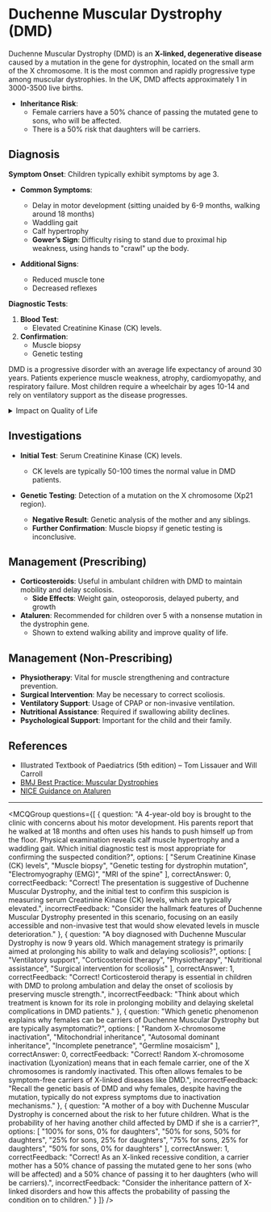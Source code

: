 
# Duchenne Muscular Dystrophy (DMD)

Duchenne Muscular Dystrophy (DMD) is an **X-linked, degenerative disease** caused by a mutation in the gene for dystrophin, located on the small arm of the X chromosome. It is the most common and rapidly progressive type among muscular dystrophies. In the UK, DMD affects approximately 1 in 3000-3500 live births.

- **Inheritance Risk**:
  - Female carriers have a 50% chance of passing the mutated gene to sons, who will be affected.
  - There is a 50% risk that daughters will be carriers.

## Diagnosis

**Symptom Onset**: Children typically exhibit symptoms by age 3.

- **Common Symptoms**:
  - Delay in motor development (sitting unaided by 6-9 months, walking around 18 months)
  - Waddling gait
  - Calf hypertrophy
  - **Gower’s Sign**: Difficulty rising to stand due to proximal hip weakness, using hands to "crawl" up the body.

- **Additional Signs**:
  - Reduced muscle tone
  - Decreased reflexes

**Diagnostic Tests**:

1. **Blood Test**:
   - Elevated Creatinine Kinase (CK) levels.
2. **Confirmation**:
   - Muscle biopsy
   - Genetic testing

DMD is a progressive disorder with an average life expectancy of around 30 years. Patients experience muscle weakness, atrophy, cardiomyopathy, and respiratory failure. Most children require a wheelchair by ages 10-14 and rely on ventilatory support as the disease progresses.

<details>
<summary>Impact on Quality of Life</summary>

- Slower and less steady movement in school-aged children
- Scoliosis in the majority of cases
- Learning difficulties (affecting about a third of patients)
- Dependence on feeding support when swallowing becomes difficult

</details>

## Investigations

- **Initial Test**: Serum Creatinine Kinase (CK) levels.
  - CK levels are typically 50-100 times the normal value in DMD patients.
  
- **Genetic Testing**: Detection of a mutation on the X chromosome (Xp21 region).
  - **Negative Result**: Genetic analysis of the mother and any siblings.
  - **Further Confirmation**: Muscle biopsy if genetic testing is inconclusive.

## Management (Prescribing)

- **Corticosteroids**: Useful in ambulant children with DMD to maintain mobility and delay scoliosis.
  - **Side Effects**: Weight gain, osteoporosis, delayed puberty, and growth
- **Ataluren**: Recommended for children over 5 with a nonsense mutation in the dystrophin gene.
  - Shown to extend walking ability and improve quality of life.

## Management (Non-Prescribing)

- **Physiotherapy**: Vital for muscle strengthening and contracture prevention.
- **Surgical Intervention**: May be necessary to correct scoliosis.
- **Ventilatory Support**: Usage of CPAP or non-invasive ventilation.
- **Nutritional Assistance**: Required if swallowing ability declines.
- **Psychological Support**: Important for the child and their family.

## References

- Illustrated Textbook of Paediatrics (5th edition) – Tom Lissauer and Will Carroll
- [BMJ Best Practice: Muscular Dystrophies](https://bestpractice.bmj.com/topics/en-gb/969/pdf/969/Muscular%20dystrophies.pdf)
- [NICE Guidance on Ataluren](https://www.nice.org.uk/guidance/hst3/documents/final-evaluation-determination-document)

---

<MCQGroup questions={[
  {
    question: "A 4-year-old boy is brought to the clinic with concerns about his motor development. His parents report that he walked at 18 months and often uses his hands to push himself up from the floor. Physical examination reveals calf muscle hypertrophy and a waddling gait. Which initial diagnostic test is most appropriate for confirming the suspected condition?",
    options: [
      "Serum Creatinine Kinase (CK) levels",
      "Muscle biopsy",
      "Genetic testing for dystrophin mutation",
      "Electromyography (EMG)",
      "MRI of the spine"
    ],
    correctAnswer: 0,
    correctFeedback: "Correct! The presentation is suggestive of Duchenne Muscular Dystrophy, and the initial test to confirm this suspicion is measuring serum Creatinine Kinase (CK) levels, which are typically elevated.",
    incorrectFeedback: "Consider the hallmark features of Duchenne Muscular Dystrophy presented in this scenario, focusing on an easily accessible and non-invasive test that would show elevated levels in muscle deterioration."
  },
  {
    question: "A boy diagnosed with Duchenne Muscular Dystrophy is now 9 years old. Which management strategy is primarily aimed at prolonging his ability to walk and delaying scoliosis?",
    options: [
      "Ventilatory support",
      "Corticosteroid therapy",
      "Physiotherapy",
      "Nutritional assistance",
      "Surgical intervention for scoliosis"
    ],
    correctAnswer: 1,
    correctFeedback: "Correct! Corticosteroid therapy is essential in children with DMD to prolong ambulation and delay the onset of scoliosis by preserving muscle strength.",
    incorrectFeedback: "Think about which treatment is known for its role in prolonging mobility and delaying skeletal complications in DMD patients."
  },
  {
    question: "Which genetic phenomenon explains why females can be carriers of Duchenne Muscular Dystrophy but are typically asymptomatic?",
    options: [
      "Random X-chromosome inactivation",
      "Mitochondrial inheritance",
      "Autosomal dominant inheritance",
      "Incomplete penetrance",
      "Germline mosaicism"
    ],
    correctAnswer: 0,
    correctFeedback: "Correct! Random X-chromosome inactivation (Lyonization) means that in each female carrier, one of the X chromosomes is randomly inactivated. This often allows females to be symptom-free carriers of X-linked diseases like DMD.",
    incorrectFeedback: "Recall the genetic basis of DMD and why females, despite having the mutation, typically do not express symptoms due to inactivation mechanisms."
  },
  {
    question: "A mother of a boy with Duchenne Muscular Dystrophy is concerned about the risk to her future children. What is the probability of her having another child affected by DMD if she is a carrier?",
    options: [
      "100% for sons, 0% for daughters",
      "50% for sons, 50% for daughters",
      "25% for sons, 25% for daughters",
      "75% for sons, 25% for daughters",
      "50% for sons, 0% for daughters"
    ],
    correctAnswer: 1,
    correctFeedback: "Correct! As an X-linked recessive condition, a carrier mother has a 50% chance of passing the mutated gene to her sons (who will be affected) and a 50% chance of passing it to her daughters (who will be carriers).",
    incorrectFeedback: "Consider the inheritance pattern of X-linked disorders and how this affects the probability of passing the condition on to children."
  }
]} />